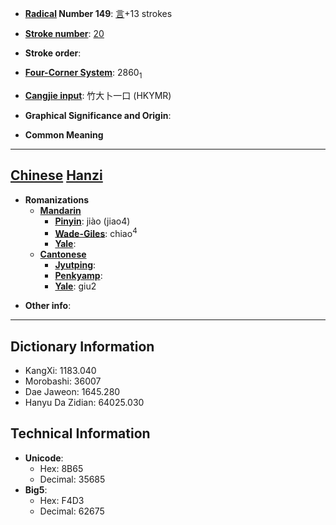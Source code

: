 * '''[[Wiktionary:Chinese radical index| Radical]] Number 149''': [[Wiktionary:Chinese radical index 言|言]]+13 strokes

* '''[[Wiktionary:Chinese total strokes index|Stroke number]]''': [[Wiktionary:Chinese total strokes index 20|20]]

* '''Stroke order''': 

* '''[[Wiktionary:Chinese four corner index|Four-Corner System]]''': 2860<sub>1</sub>

* '''[[Wiktionary:Chinese Cangjie index|Cangjie input]]''': 竹大卜一口 (HKYMR)

* '''Graphical Significance and Origin''': 

* '''Common Meaning'''

----

== [[Chinese]] [[Hanzi]] ==

* '''Romanizations'''
** '''[[Mandarin]]'''
*** '''[[Pinyin]]''': jiào (jiao4)
*** '''[[Wade-Giles]]''': chiao<sup>4</sup>
*** '''[[Yale]]''': 
** '''[[Cantonese]]'''
*** '''[[Jyutping]]''':
*** '''[[Penkyamp]]''': 
*** '''[[Yale]]''': giu2

* '''Other info''': 

----

== Dictionary Information ==

* KangXi: 1183.040
* Morobashi: 36007
* Dae Jaweon: 1645.280
* Hanyu Da Zidian: 64025.030

== Technical Information ==

* '''Unicode''':
** Hex: 8B65
** Decimal: 35685
* '''Big5''':
** Hex: F4D3
** Decimal: 62675